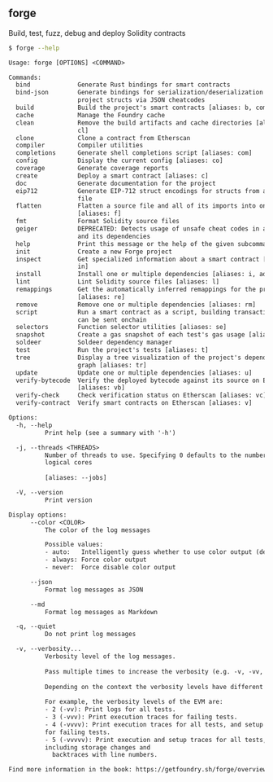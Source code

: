 ## forge

Build, test, fuzz, debug and deploy Solidity contracts

```bash
$ forge --help
```

```txt
Usage: forge [OPTIONS] <COMMAND>

Commands:
  bind             Generate Rust bindings for smart contracts
  bind-json        Generate bindings for serialization/deserialization of
                   project structs via JSON cheatcodes
  build            Build the project's smart contracts [aliases: b, compile]
  cache            Manage the Foundry cache
  clean            Remove the build artifacts and cache directories [aliases:
                   cl]
  clone            Clone a contract from Etherscan
  compiler         Compiler utilities
  completions      Generate shell completions script [aliases: com]
  config           Display the current config [aliases: co]
  coverage         Generate coverage reports
  create           Deploy a smart contract [aliases: c]
  doc              Generate documentation for the project
  eip712           Generate EIP-712 struct encodings for structs from a given
                   file
  flatten          Flatten a source file and all of its imports into one file
                   [aliases: f]
  fmt              Format Solidity source files
  geiger           DEPRECATED: Detects usage of unsafe cheat codes in a project
                   and its dependencies
  help             Print this message or the help of the given subcommand(s)
  init             Create a new Forge project
  inspect          Get specialized information about a smart contract [aliases:
                   in]
  install          Install one or multiple dependencies [aliases: i, add]
  lint             Lint Solidity source files [aliases: l]
  remappings       Get the automatically inferred remappings for the project
                   [aliases: re]
  remove           Remove one or multiple dependencies [aliases: rm]
  script           Run a smart contract as a script, building transactions that
                   can be sent onchain
  selectors        Function selector utilities [aliases: se]
  snapshot         Create a gas snapshot of each test's gas usage [aliases: s]
  soldeer          Soldeer dependency manager
  test             Run the project's tests [aliases: t]
  tree             Display a tree visualization of the project's dependency
                   graph [aliases: tr]
  update           Update one or multiple dependencies [aliases: u]
  verify-bytecode  Verify the deployed bytecode against its source on Etherscan
                   [aliases: vb]
  verify-check     Check verification status on Etherscan [aliases: vc]
  verify-contract  Verify smart contracts on Etherscan [aliases: v]

Options:
  -h, --help
          Print help (see a summary with '-h')

  -j, --threads <THREADS>
          Number of threads to use. Specifying 0 defaults to the number of
          logical cores
          
          [aliases: --jobs]

  -V, --version
          Print version

Display options:
      --color <COLOR>
          The color of the log messages

          Possible values:
          - auto:   Intelligently guess whether to use color output (default)
          - always: Force color output
          - never:  Force disable color output

      --json
          Format log messages as JSON

      --md
          Format log messages as Markdown

  -q, --quiet
          Do not print log messages

  -v, --verbosity...
          Verbosity level of the log messages.
          
          Pass multiple times to increase the verbosity (e.g. -v, -vv, -vvv).
          
          Depending on the context the verbosity levels have different meanings.
          
          For example, the verbosity levels of the EVM are:
          - 2 (-vv): Print logs for all tests.
          - 3 (-vvv): Print execution traces for failing tests.
          - 4 (-vvvv): Print execution traces for all tests, and setup traces
          for failing tests.
          - 5 (-vvvvv): Print execution and setup traces for all tests,
          including storage changes and
            backtraces with line numbers.

Find more information in the book: https://getfoundry.sh/forge/overview
```